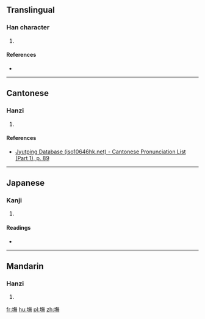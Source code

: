==Translingual==

===Han character===
{{Han char|rn=32|rad=土|as=12|sn=15|four=|canj=土人廿火 (GOTF)|ids=⿰[[土]][[無]]}}

# {{defn|Han|sort=土12}}

====References====
* {{Han ref|kx=0239.160|dkj=05486|dj=0479.010|hdz=10488.010|uh=58B2|ud=22706}}

----

==Cantonese==

===Hanzi===
{{yue-hanzi|jyut=mou4|y=mou4}}

# {{defn|lang=yue|sort=土12}}

====References====
*[http://www.iso10646hk.net/jp/document/download.jsp Jyutping Database (iso10646hk.net) - Cantonese Pronunciation List (Part 1), p. 89]

----

==Japanese==

===Kanji===
{{ja-kanji|grade=|rs=土12}}

# {{defn|lang=ja|sort=土12}}

====Readings====
* {{ja-readings|on=[[ぼ]] (bo), [[も]] (mo), [[ぶ]] (bu), [[む]] (mu)|kun=}}

----

==Mandarin==

===Hanzi===
{{cmn-hanzi|pin=[[wǔ]] ([[wu3]])|wg=wu<sup>3</sup>}}

# {{defn|lang=cmn|sort=土12}}

[[fr:墲]]
[[hu:墲]]
[[pl:墲]]
[[zh:墲]]